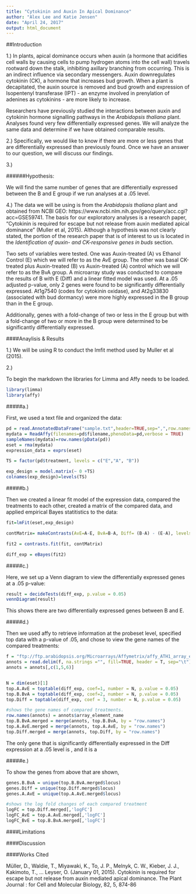 ```yaml
---
title: "Cytokinin and Auxin In Apical Dominance"
author: "Alex Lee and Katie Jensen"
date: "April 24, 2017"
output: html_document
---
```


##Introduction

1.) In plants, apical dominance occurs when auxin (a hormone that acidifies cell walls by causing cells to pump hydrogen atoms into the cell wall) travels rootward down the stalk, inhibiting axillary branching from occurring.  This is an indirect influence via secondary messengers. Auxin downregulates cytokinin (CK), a hormone that increases bud growth.  When a plant is decapitated, the auxin source is removed and bud growth and expression of Isopentenyl transferase (IPT) -  an enzyme involved in prenylation of adenines as cytokinins - are more likely to increase.  

Researchers have previously studied the interactions between auxin and cytokinin hormone signalling pathways in the *Arabidopsis thaliana* plant.  Analyses found very few differentially expressed genes.  We will analyze the same data and determine if we have obtained comparable results.

2.) Specifically, we would like to know if there are more or less genes that are differentially expressed than previously found. Once we have an answer to our question, we will discuss our findings.
  
3.) 

######Hypothesis:  

We will find the same number of genes that are differentially expressed between the B and E group if we run analyses at a .05 level.


4.) The data we will be using is from the *Arabidopsis thaliana* plant and obtained from NCBI GEO: https://www.ncbi.nlm.nih.gov/geo/query/acc.cgi?acc=GSE59741.  The basis for our exploratory analyses is a research paper, "Cytokinin is required for escape but not release from auxin mediated apical dominance" (Muller et al, 2015).  Although a hypothesis was not clearly stated, the portion of the research paper that is of interest to us is located in the *Identification of auxin- and CK-responsive genes in buds* section.

Two sets of variables were tested.  One was Auxin-treated (A) vs Ethanol Control (E)  which we will refer to as the AvE group.  The other was  basal CK-treated plus Auxin-treated (B) vs Auxin-treated (A) control  which we will refer to as the BvA group.  A microarray study was conducted to compare the results of B with E (Diff) and a linear fitted model was used. At a .05 adjusted p-value, only 2 genes were found to be significantly differentially expressed.  At1g7540 (codes for cytokinin oxidase), and At2g33830 (associated with bud dormancy) were more highly expressed in the B group than in the E  group.

Additionally, genes with a fold-change of two or less in the E group but with a fold-change of two or more in the B group were determined to be significantly differentially expressed. 

####Anaylisis & Results

1.)  We will be using R to conduct the lmfit method used by Muller et al (2015). 

2.)

To begin the markdown the libraries for Limma and Affy needs to be loaded.

```r
library(limma)
library(affy)
```

#####a.)

First, we used a text file and organized the data:

```r
pd = read.AnnotatedDataFrame("sample.txt",header=TRUE,sep=",",row.names=1)
mydata = ReadAffy(filenames=pd$filename,phenoData=pd,verbose = TRUE)
sampleNames(mydata)=row.names(pData(pd))
eset = rma(mydata)
expression_data = exprs(eset)

TS = factor(pd$treatment, levels = c("E","A", "B"))

exp_design = model.matrix(~ 0 +TS)
colnames(exp_design)=levels(TS)
```


#####b.)

Then we created a linear fit model of the expression data, compared the treatments to each other, created a matrix of the compared data, and applied empirical Bayes statitistics to the data:

```r
fit=lmFit(eset,exp_design)

contMatrix= makeContrasts(AvE=A-E, BvA=B-A, Diff= (B-A) - (E-A), levels= exp_design)

fit2 = contrasts.fit(fit, contMatrix)

diff_exp = eBayes(fit2)
```

#####c.)

Here, we set up a Venn diagram to view the differentially expressed genes at a .05 p-value:

```r

result = decideTests(diff_exp, p.value = 0.05)
vennDiagram(result)
```

This shows there are two differentially expressed genes between B and E.

#####d.)

Then we used affy to retrieve information at the probeset level, specified top data with a p-value of .05, and chose to view the gene names of the compared treatments:
```r

f = "ftp://ftp.arabidopsis.org/Microarrays/Affymetrix/affy_ATH1_array_elements-2010-12-20.txt"
annots = read.delim(f, na.strings ="", fill=TRUE, header = T, sep="\t")
annots = annots[,c(1,5,6)]


N = dim(eset)[1]
top.A.AvE = toptable(diff_exp, coef=1, number = N, p.value = 0.05)
top.B.BvA = toptable(diff_exp, coef=2, number = N, p.value = 0.05)
top.Diff = toptable(diff_exp, coef = 3, number = N, p.value = 0.05)

#shows the gene names of compared treatments.
row.names(annots) = annots$array_element_name
top.B.BvA.merged = merge(annots, top.B.BvA, by = "row.names")
top.A.AvE.merged = merge(annots, top.A.AvE, by = "row.names")
top.Diff.merged = merge(annots, top.Diff, by = "row.names")

```

The only gene that is significantly differentially expressed in the Diff expression at a .05 level is , and it is a 

#####e.)

To show the genes from above that are shown, 

```r
genes.B.BvA = unique(top.B.BvA.merged$locus)
genes.Diff = unique(top.Diff.merged$locus)
genes.A.AvE = unique(top.A.AvE.merged$locus)

#shows the log fold changes of each compared treatment
logFC = top.Diff.merged[,'logFC']
logFC_AvE = top.A.AvE.merged[,'logFC']
logFC_BvE = top.B.BvA.merged[,'logFC']
```


####Limitations



####Discussion

####Works Cited
        
Müller, D., Waldie, T., Miyawaki, K., To, J. P., Melnyk, C. W., Kieber, J. J., Kakimoto, T., ...     Leyser, O. (January 01, 2015). Cytokinin is required for escape but not release from auxin         mediated apical dominance. The Plant Journal : for Cell and Molecular Biology, 82, 5, 874-86
  